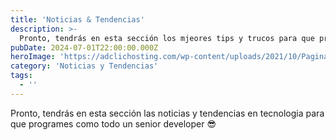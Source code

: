 ```yaml
---
title: 'Noticias & Tendencias'
description: >-
  Pronto, tendrás en esta sección los mjeores tips y trucos para que programes como todo un senior developer 😎.
pubDate: 2024-07-01T22:00:00.000Z
heroImage: 'https://adclichosting.com/wp-content/uploads/2021/10/Pagina-en-construccion.jpg.webp'
category: 'Noticias y Tendencias'
tags:
  - ''
---
```


Pronto, tendrás en esta sección las noticias y tendencias en tecnologia para que programes como todo un senior developer 😎
